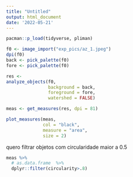 ```yaml
---
title: "Untitled"
output: html_document
date: '2022-05-21'
---
```


```r
pacman::p_load(tidyverse, pliman)
```

```r
f0 <- image_import("exp_pics/az_1.jpeg")
dpi(f0)
back <- pick_palette(f0)
fore <- pick_palette(f0)
```


```r
res <- 
analyze_objects(f0,
                background = back,
                foreground = fore,
                watershed = FALSE)

```

```r
meas <- get_measures(res, dpi = 81)

plot_measures(meas,
              col = "black",
              measure = "area",
              size = 2)
```

quero filtrar objetos com circularidade maior a 0.5

```r
meas %>%  
  # as.data.frame  %>%   
  dplyr::filter(circularity>.8)
```

